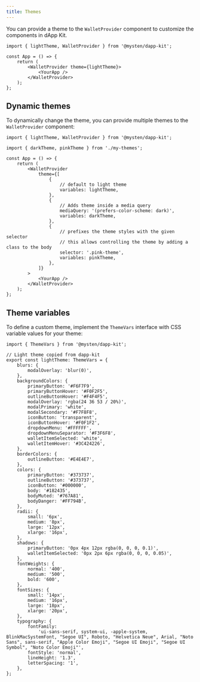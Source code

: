```yaml
---
title: Themes
---
```


You can provide a theme to the `WalletProvider` component to customize the components in dApp Kit.

```tsx
import { lightTheme, WalletProvider } from '@mysten/dapp-kit';

const App = () => {
	return (
		<WalletProvider theme={lightTheme}>
			<YourApp />
		</WalletProvider>
	);
};
```

## Dynamic themes

To dynamically change the theme, you can provide multiple themes to the `WalletProvider` component:

```tsx
import { lightTheme, WalletProvider } from '@mysten/dapp-kit';

import { darkTheme, pinkTheme } from './my-themes';

const App = () => {
	return (
		<WalletProvider
			theme={[
				{
					// default to light theme
					variables: lightTheme,
				},
				{
					// Adds theme inside a media query
					mediaQuery: '(prefers-color-scheme: dark)',
					variables: darkTheme,
				},
				{
					// prefixes the theme styles with the given selector
					// this allows controlling the theme by adding a class to the body
					selector: '.pink-theme',
					variables: pinkTheme,
				},
			]}
		>
			<YourApp />
		</WalletProvider>
	);
};
```

## Theme variables

To define a custom theme, implement the `ThemeVars` interface with CSS variable values for your
theme:

```tsx
import { ThemeVars } from '@mysten/dapp-kit';

// Light theme copied from dapp-kit
export const lightTheme: ThemeVars = {
	blurs: {
		modalOverlay: 'blur(0)',
	},
	backgroundColors: {
		primaryButton: '#F6F7F9',
		primaryButtonHover: '#F0F2F5',
		outlineButtonHover: '#F4F4F5',
		modalOverlay: 'rgba(24 36 53 / 20%)',
		modalPrimary: 'white',
		modalSecondary: '#F7F8F8',
		iconButton: 'transparent',
		iconButtonHover: '#F0F1F2',
		dropdownMenu: '#FFFFFF',
		dropdownMenuSeparator: '#F3F6F8',
		walletItemSelected: 'white',
		walletItemHover: '#3C424226',
	},
	borderColors: {
		outlineButton: '#E4E4E7',
	},
	colors: {
		primaryButton: '#373737',
		outlineButton: '#373737',
		iconButton: '#000000',
		body: '#182435',
		bodyMuted: '#767A81',
		bodyDanger: '#FF794B',
	},
	radii: {
		small: '6px',
		medium: '8px',
		large: '12px',
		xlarge: '16px',
	},
	shadows: {
		primaryButton: '0px 4px 12px rgba(0, 0, 0, 0.1)',
		walletItemSelected: '0px 2px 6px rgba(0, 0, 0, 0.05)',
	},
	fontWeights: {
		normal: '400',
		medium: '500',
		bold: '600',
	},
	fontSizes: {
		small: '14px',
		medium: '16px',
		large: '18px',
		xlarge: '20px',
	},
	typography: {
		fontFamily:
			'ui-sans-serif, system-ui, -apple-system, BlinkMacSystemFont, "Segoe UI", Roboto, "Helvetica Neue", Arial, "Noto Sans", sans-serif, "Apple Color Emoji", "Segoe UI Emoji", "Segoe UI Symbol", "Noto Color Emoji"',
		fontStyle: 'normal',
		lineHeight: '1.3',
		letterSpacing: '1',
	},
};
```
